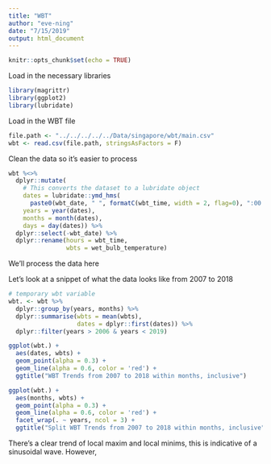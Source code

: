 ```yaml
---
title: "WBT"
author: "eve-ning"
date: "7/15/2019"
output: html_document
---
```


```r
knitr::opts_chunk$set(echo = TRUE)
```

Load in the necessary libraries
```r
library(magrittr)
library(ggplot2)
library(lubridate)
```

Load in the WBT file
```r
file.path <- "../../../../../Data/singapore/wbt/main.csv"
wbt <- read.csv(file.path, stringsAsFactors = F)
```

Clean the data so it's easier to process
```r
wbt %<>%
  dplyr::mutate(
    # This converts the dataset to a lubridate object
    dates = lubridate::ymd_hms(
      paste0(wbt_date, " ", formatC(wbt_time, width = 2, flag=0), ":00:00")),
    years = year(dates),
    months = month(dates),
    days = day(dates)) %>% 
  dplyr::select(-wbt_date) %>% 
  dplyr::rename(hours = wbt_time,
                wbts = wet_bulb_temperature)

```

We'll process the data here

Let's look at a snippet of what the data looks like from 2007 to 2018
```r
# temporary wbt variable
wbt. <- wbt %>% 
  dplyr::group_by(years, months) %>% 
  dplyr::summarise(wbts = mean(wbts),
                   dates = dplyr::first(dates)) %>% 
  dplyr::filter(years > 2006 & years < 2019)

ggplot(wbt.) +
  aes(dates, wbts) +
  geom_point(alpha = 0.3) +
  geom_line(alpha = 0.6, color = 'red') +
  ggtitle("WBT Trends from 2007 to 2018 within months, inclusive")

ggplot(wbt.) +
  aes(months, wbts) +
  geom_point(alpha = 0.3) +
  geom_line(alpha = 0.6, color = 'red') +
  facet_wrap(. ~ years, ncol = 3) +
  ggtitle("Split WBT Trends from 2007 to 2018 within months, inclusive")
```
There's a clear trend of local maxim and local minims, this is indicative of a 
sinusoidal wave. However, 